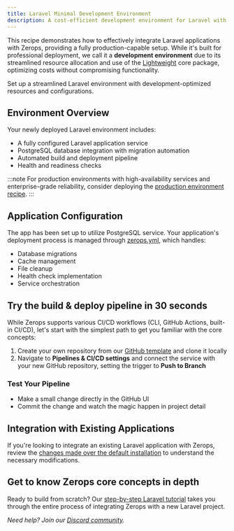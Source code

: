 ```yaml
---
title: Laravel Minimal Development Environment
description: A cost-efficient development environment for Laravel with production-grade capabilities, featuring PostgreSQL and automated deployment pipeline.
---
```



This recipe demonstrates how to effectively integrate Laravel applications with Zerops, providing a fully production-capable setup. While it's built for professional deployment, we call it a **development environment** due to its streamlined resource allocation and use of the [Lightweight](/features/pricing#understanding-projects) core package, optimizing costs without compromising functionality.

<CustomCard icon={IconLaravel} title="Deploy Laravel Minimal Development Stack">
  <div className="flex-grow pb-1 pt-0.5">Set up a streamlined Laravel environment with development-optimized resources and configurations.</div>
  <DeployButton link="laravel-minimal-devel" badgeWidth="200" />
</CustomCard>

## Environment Overview

Your newly deployed Laravel environment includes:

- A fully configured Laravel application service
- PostgreSQL database integration with migration automation
- Automated build and deployment pipeline
- Health and readiness checks

:::note
For production environments with high-availability services and enterprise-grade reliability, consider deploying the [production environment recipe](/frameworks/laravel/recipes/minimal-prod).
:::

## Application Configuration

The app has been set up to utilize PostgreSQL service. Your application's deployment process is managed through [zerops.yml](/zerops-yml/specification), which handles:

- Database migrations
- Cache management
- File cleanup
- Health check implementation
- Service orchestration

## Try the build & deploy pipeline in 30 seconds

While Zerops supports various CI/CD workflows (CLI, GitHub Actions, built-in CI/CD), let's start with the simplest path to get you familiar with the core concepts:

1. Create your own repository from our [GitHub template](https://github.com/zeropsio/recipe-laravel-minimal) and clone it locally
2. Navigate to **Pipelines & CI/CD settings** and connect the service with your new GitHub repository, setting the trigger to **Push to Branch**

### Test Your Pipeline

- Make a small change directly in the GitHub UI
- Commit the change and watch the magic happen in project detail

## Integration with Existing Applications

If you're looking to integrate an existing Laravel application with Zerops, review the [changes made over the default installation](https://github.com/zeropsio/recipe-laravel-minimal/blob/main/README.md#changes-made-over-the-default-installation) to understand the necessary modifications.

## Get to know Zerops core concepts in depth
Ready to build from scratch? Our [step-by-step Laravel tutorial](/frameworks/laravel/introduction) takes you through the entire process of integrating Zerops with a new Laravel project.

*Need help? Join our [Discord community](https://discord.gg/zerops).*